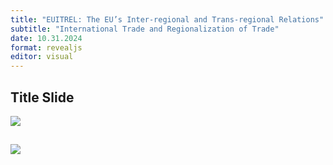 ```yaml
---
title: "EUITREL: The EU’s Inter-regional and Trans-regional Relations"
subtitle: "International Trade and Regionalization of Trade"
date: 10.31.2024
format: revealjs
editor: visual
---
```


## Title Slide

![](/images/lecture32.png)

## ![](/images/hakan mehmetcik sunu_page-0001.jpg)
